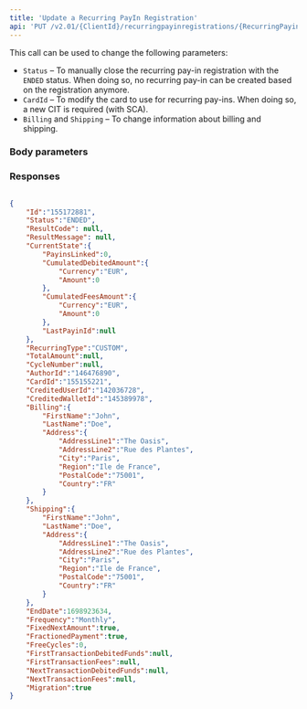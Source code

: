 ---
title: 'Update a Recurring PayIn Registration'  
api: 'PUT /v2.01/{ClientId}/recurringpayinregistrations/{RecurringPayinRegistrationId}'  
---



This call can be used to change the following parameters:  
- `Status` – To manually close the recurring pay-in registration with the `ENDED` status. When doing so, no recurring pay-in can be created based on the registration anymore.  
- `CardId` – To modify the card to use for recurring pay-ins. When doing so, a new CIT is required (with SCA).  
- `Billing` and `Shipping` – To change information about billing and shipping.  

### Body parameters  

<CardId />  

<Status3 />  

<Shipping2 />  

<Billing2 />  

### Responses  

<AccordionGroup><Accordion title="200">  

<IdResponse />  

<Status8Response />  

<ResultCodeResponse />  

<ResultMessageResponse />  

<CurrentStateResponse />  

<RecurringTypeResponse />  

<TotalAmountResponse />  

<CycleNumberResponse />  

<AuthorIdResponse />  

<CardId1Response />  

<CreditedUserIdResponse />  

<CreditedWalletIdResponse />  

<Billing1Response />  

<Shipping2Response />  

<EndDateResponse />  

<FrequencyResponse />  

<FixedNextAmountResponse />  

<FractionedPaymentResponse />  

<FreeCyclesResponse />  

<FirstTransactionDebitedFundsResponse />  

<FirstTransactionFeesResponse />  

<NextTransactionDebitedFundsResponse />  

<NextTransactionFeesResponse />  

<MigrationResponse /></Accordion></AccordionGroup>  

<ResponseExample>  

```json 200  

{
    "Id":"155172881",
    "Status":"ENDED",
    "ResultCode": null,
    "ResultMessage": null,
    "CurrentState":{
        "PayinsLinked":0,
        "CumulatedDebitedAmount":{
            "Currency":"EUR",
            "Amount":0
        },
        "CumulatedFeesAmount":{
            "Currency":"EUR",
            "Amount":0
        },
        "LastPayinId":null
    },
    "RecurringType":"CUSTOM",
    "TotalAmount":null,
    "CycleNumber":null,
    "AuthorId":"146476890",
    "CardId":"155155221",
    "CreditedUserId":"142036728",
    "CreditedWalletId":"145389978",
    "Billing":{
        "FirstName":"John",
        "LastName":"Doe",
        "Address":{
            "AddressLine1":"The Oasis",
            "AddressLine2":"Rue des Plantes",
            "City":"Paris",
            "Region":"Ile de France",
            "PostalCode":"75001",
            "Country":"FR"
        }
    },
    "Shipping":{
        "FirstName":"John",
        "LastName":"Doe",
        "Address":{
            "AddressLine1":"The Oasis",
            "AddressLine2":"Rue des Plantes",
            "City":"Paris",
            "Region":"Ile de France",
            "PostalCode":"75001",
            "Country":"FR"
        }
    },
    "EndDate":1698923634,
    "Frequency":"Monthly",
    "FixedNextAmount":true,
    "FractionedPayment":true,
    "FreeCycles":0,
    "FirstTransactionDebitedFunds":null,
    "FirstTransactionFees":null,
    "NextTransactionDebitedFunds":null,
    "NextTransactionFees":null,
    "Migration":true
}  
 ```  

</ResponseExample>  

<RequestExample>  

  <RestUpdateRecurringPayinRegistration />
  <PhpUpdateRecurringPayinRegistration />
  <NodeUpdateRecurringPayinRegistration />
  <RubyUpdateRecurringRegistration />
  <JavaUpdateRecurringPayinRegistration />
  <PythonUpdateRecurringPayinRegistration />

</RequestExample>